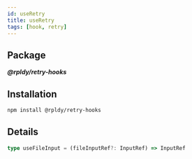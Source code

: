 ```yaml
---
id: useRetry
title: useRetry
tags: [hook, retry]
---
```


## Package

**_@rpldy/retry-hooks_**

## Installation

```bash npm2yarn
npm install @rpldy/retry-hooks
```

## Details

```typescript
type useFileInput = (fileInputRef?: InputRef) => InputRef
```
